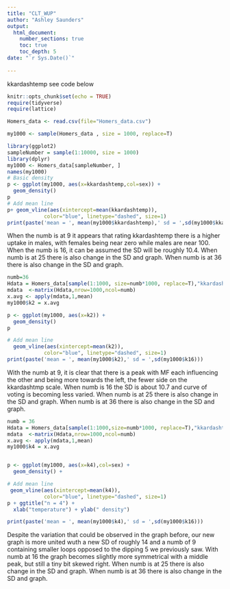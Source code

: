 ```yaml
---
title: "CLT_WUP"
author: "Ashley Saunders"
output: 
  html_document:
    number_sections: true
    toc: true
    toc_depth: 5
date: "`r Sys.Date()`"    
    
---
```


kkardashtemp  see code below

```r
knitr::opts_chunk$set(echo = TRUE)
require(tidyverse)
require(lattice)
```

```r
Homers_data <- read.csv(file="Homers_data.csv")

my1000 <- sample(Homers_data , size = 1000, replace=T)

```


```r

library(ggplot2)
sampleNumber = sample(1:10000, size = 1000)
library(dplyr)
my1000 <- Homers_data[sampleNumber, ]
names(my1000)
# Basic density
p <- ggplot(my1000, aes(x=kkardashtemp,col=sex)) + 
  geom_density()
p
# Add mean line
p+ geom_vline(aes(xintercept=mean(kkardashtemp)),
            color="blue", linetype="dashed", size=1)
print(paste('mean = ', mean(my1000$kkardashtemp),' sd = ',sd(my1000$kkardashtemp)))
```


When the numb is at 9 it appears that rating kkardashtemp there is a higher uptake in males, with females being near zero while males are near 100. 
When the numb is 16, it can be assumed the SD will be roughly 10.4.
When numb is at 25 there is also change in the SD and graph.
When numb is at 36 there is also change in the SD and graph.

```r
numb=36
Hdata = Homers_data[sample(1:1000, size=numb*1000, replace=T),"kkardashtemp"]
mdata  <-matrix(Hdata,nrow=1000,ncol=numb)
x.avg <- apply(mdata,1,mean)
my1000$k2 = x.avg

p <- ggplot(my1000, aes(x=k2)) + 
  geom_density() 
p

# Add mean line
  geom_vline(aes(xintercept=mean(k2)),
            color="blue", linetype="dashed", size=1)
print(paste('mean = ', mean(my1000$k2),' sd = ',sd(my1000$k16)))

```

With the numb at 9, it is clear that there is a peak with MF each influencing the other and being more towards the left, the fewer side on the kkardashtmp scale.
When numb is 16 the SD is about 10.7 and curve of voting is becoming less varied.
When numb is at 25 there is also change in the SD and graph.
When numb is at 36 there is also change in the SD and graph.

```r
numb = 36
Hdata = Homers_data[sample(1:1000,size=numb*1000, replace=T),"kkardashtemp"]
mdata  <-matrix(Hdata,nrow=1000,ncol=numb)
x.avg <- apply(mdata,1,mean)
my1000$k4 = x.avg


p <- ggplot(my1000, aes(x=k4),col=sex) + 
  geom_density() +

# Add mean line
 geom_vline(aes(xintercept=mean(k4)),
            color="blue", linetype="dashed", size=1)
p + ggtitle("n = 4") +
  xlab("temperature") + ylab(" density")

print(paste('mean = ', mean(my1000$k4),' sd = ',sd(my1000$k16)))

```

Despite the variation that could be observed in the graph before, our new graph is more united wuth a new SD of roughly 14 and a numb of 9 containing smaller loops opposed to the dipping 5 we previously saw. 
With numb at 16 the graph becomes slightly more symmetrical with a middle peak, but still a tiny bit skewed right.
When numb is at 25 there is also change in the SD and graph.
When numb is at 36 there is also change in the SD and graph.